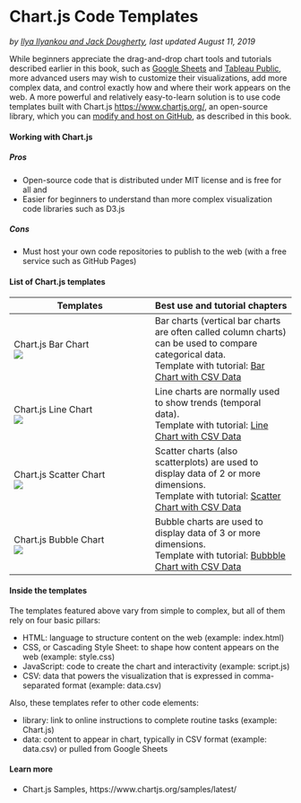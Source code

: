 # Chart.js Code Templates {#chartjs}
*by [Ilya Ilyankou and Jack Dougherty](authors), last updated August 11, 2019*

While beginners appreciate the drag-and-drop chart tools and tutorials described earlier in this book, such as [Google Sheets](google-sheets) and [Tableau Public](tableau-public), more advanced users may wish to customize their visualizations, add more complex data, and control exactly how and where their work appears on the web. A more powerful and relatively easy-to-learn solution is to use code templates built with Chart.js <https://www.chartjs.org/>, an open-source library, which you can [modify and host on GitHub](github), as described in this book.

#### Working with Chart.js

##### Pros

* Open-source code that is distributed under MIT license and is free for all and
* Easier for beginners to understand than more complex visualization code libraries such as D3.js

##### Cons
* Must host your own code repositories to publish to the web (with a free service such as GitHub Pages)

#### List of Chart.js templates

| Templates     | Best use and tutorial chapters |
| --- | --- |
| Chart.js Bar Chart<br> ![](images/12-chartjs/chartjs-bar.png) | Bar charts (vertical bar charts are often called column charts) can be used to compare categorical data. <br>Template with tutorial: [Bar Chart with CSV Data](bar-chart-with-csv-data) |
| Chart.js Line Chart<br> ![](images/12-chartjs/chartjs-line.png) | Line charts are normally used to show trends (temporal data). <br>Template with tutorial: [Line Chart with CSV Data](line-chart-with-csv-data) |
| Chart.js Scatter Chart<br> ![](images/12-chartjs/chartjs-scatter.png) | Scatter charts (also scatterplots) are used to display data of 2 or more dimensions. <br>Template with tutorial: [Scatter Chart with CSV Data](line-chart-with-csv-data) |
| Chart.js Bubble Chart<br> ![](images/12-chartjs/chartjs-bubble.png) | Bubble charts are used to display data of 3 or more dimensions. <br>Template with tutorial: [Bubbble Chart with CSV Data](bubble-chart-with-csv-data) |

#### Inside the templates {-}
The templates featured above vary from simple to complex, but all of them rely on four basic pillars:

  * HTML: language to structure content on the web (example: index.html)
  * CSS, or Cascading Style Sheet: to shape how content appears on the web (example: style.css)
  * JavaScript: code to create the chart and interactivity (example: script.js)
  * CSV: data that powers the visualization that is expressed in comma-separated format (example: data.csv)

Also, these templates refer to other code elements:

  * library: link to online instructions to complete routine tasks (example: Chart.js)
  * data: content to appear in chart, typically in CSV format (example: data.csv) or pulled from Google Sheets

#### Learn more {-}
- Chart.js Samples, https://www.chartjs.org/samples/latest/
